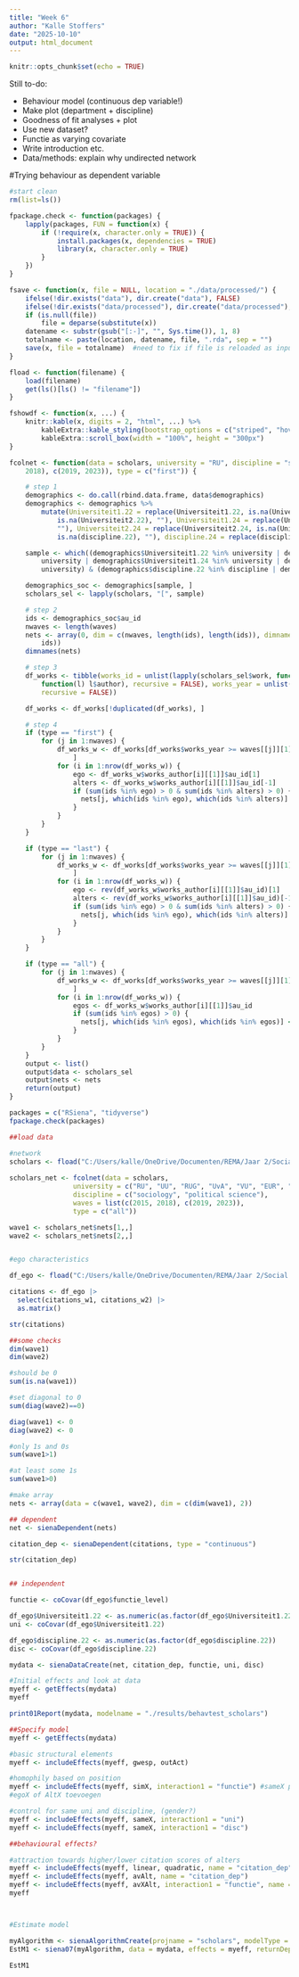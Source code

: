 ```yaml
---
title: "Week 6"
author: "Kalle Stoffers"
date: "2025-10-10"
output: html_document
---
```


```r
knitr::opts_chunk$set(echo = TRUE)
```

Still to-do:

- Behaviour model (continuous dep variable!)
- Make plot (department + discipline)
- Goodness of fit analyses + plot
- Use new dataset?
- Functie as varying covariate
- Write introduction etc.
- Data/methods: explain why undirected network





#Trying behaviour as dependent variable
```r

#start clean
rm(list=ls())

fpackage.check <- function(packages) {
    lapply(packages, FUN = function(x) {
        if (!require(x, character.only = TRUE)) {
            install.packages(x, dependencies = TRUE)
            library(x, character.only = TRUE)
        }
    })
}

fsave <- function(x, file = NULL, location = "./data/processed/") {
    ifelse(!dir.exists("data"), dir.create("data"), FALSE)
    ifelse(!dir.exists("data/processed"), dir.create("data/processed"), FALSE)
    if (is.null(file))
        file = deparse(substitute(x))
    datename <- substr(gsub("[:-]", "", Sys.time()), 1, 8)
    totalname <- paste(location, datename, file, ".rda", sep = "")
    save(x, file = totalname)  #need to fix if file is reloaded as input name, not as x. 
}

fload <- function(filename) {
    load(filename)
    get(ls()[ls() != "filename"])
}

fshowdf <- function(x, ...) {
    knitr::kable(x, digits = 2, "html", ...) %>%
        kableExtra::kable_styling(bootstrap_options = c("striped", "hover")) %>%
        kableExtra::scroll_box(width = "100%", height = "300px")
}

fcolnet <- function(data = scholars, university = "RU", discipline = "sociology", waves = list(c(2015,
    2018), c(2019, 2023)), type = c("first")) {

    # step 1
    demographics <- do.call(rbind.data.frame, data$demographics)
    demographics <- demographics %>%
        mutate(Universiteit1.22 = replace(Universiteit1.22, is.na(Universiteit1.22), ""), Universiteit2.22 = replace(Universiteit2.22,
            is.na(Universiteit2.22), ""), Universiteit1.24 = replace(Universiteit1.24, is.na(Universiteit1.24),
            ""), Universiteit2.24 = replace(Universiteit2.24, is.na(Universiteit2.24), ""), discipline.22 = replace(discipline.22,
            is.na(discipline.22), ""), discipline.24 = replace(discipline.24, is.na(discipline.24), ""))

    sample <- which((demographics$Universiteit1.22 %in% university | demographics$Universiteit2.22 %in%
        university | demographics$Universiteit1.24 %in% university | demographics$Universiteit2.24 %in%
        university) & (demographics$discipline.22 %in% discipline | demographics$discipline.24 %in% discipline))

    demographics_soc <- demographics[sample, ]
    scholars_sel <- lapply(scholars, "[", sample)

    # step 2
    ids <- demographics_soc$au_id
    nwaves <- length(waves)
    nets <- array(0, dim = c(nwaves, length(ids), length(ids)), dimnames = list(wave = 1:nwaves, ids,
        ids))
    dimnames(nets)

    # step 3
    df_works <- tibble(works_id = unlist(lapply(scholars_sel$work, function(l) l$id)), works_author = unlist(lapply(scholars_sel$work,
        function(l) l$author), recursive = FALSE), works_year = unlist(lapply(scholars_sel$work, function(l) l$publication_year),
        recursive = FALSE))

    df_works <- df_works[!duplicated(df_works), ]

    # step 4
    if (type == "first") {
        for (j in 1:nwaves) {
            df_works_w <- df_works[df_works$works_year >= waves[[j]][1] & df_works$works_year <= waves[[j]][2],
                ]
            for (i in 1:nrow(df_works_w)) {
                ego <- df_works_w$works_author[i][[1]]$au_id[1]
                alters <- df_works_w$works_author[i][[1]]$au_id[-1]
                if (sum(ids %in% ego) > 0 & sum(ids %in% alters) > 0) {
                  nets[j, which(ids %in% ego), which(ids %in% alters)] <- 1
                }
            }
        }
    }

    if (type == "last") {
        for (j in 1:nwaves) {
            df_works_w <- df_works[df_works$works_year >= waves[[j]][1] & df_works$works_year <= waves[[j]][2],
                ]
            for (i in 1:nrow(df_works_w)) {
                ego <- rev(df_works_w$works_author[i][[1]]$au_id)[1]
                alters <- rev(df_works_w$works_author[i][[1]]$au_id)[-1]
                if (sum(ids %in% ego) > 0 & sum(ids %in% alters) > 0) {
                  nets[j, which(ids %in% ego), which(ids %in% alters)] <- 1
                }
            }
        }
    }

    if (type == "all") {
        for (j in 1:nwaves) {
            df_works_w <- df_works[df_works$works_year >= waves[[j]][1] & df_works$works_year <= waves[[j]][2],
                ]
            for (i in 1:nrow(df_works_w)) {
                egos <- df_works_w$works_author[i][[1]]$au_id
                if (sum(ids %in% egos) > 0) {
                  nets[j, which(ids %in% egos), which(ids %in% egos)] <- 1
                }
            }
        }
    }
    output <- list()
    output$data <- scholars_sel
    output$nets <- nets
    return(output)
}

packages = c("RSiena", "tidyverse")
fpackage.check(packages)


```

```r
##load data

#network
scholars <- fload("C:/Users/kalle/OneDrive/Documenten/REMA/Jaar 2/Social Networks/KS_labjournal/data/processed/scholars_20240924.rda")
  
scholars_net <- fcolnet(data = scholars, 
                university = c("RU", "UU", "RUG", "UvA", "VU", "EUR", "Leiden", "UvT"), 
                discipline = c("sociology", "political science"), 
                waves = list(c(2015, 2018), c(2019, 2023)), 
                type = c("all"))

wave1 <- scholars_net$nets[1,,]
wave2 <- scholars_net$nets[2,,]


#ego characteristics

df_ego <- fload("C:/Users/kalle/OneDrive/Documenten/REMA/Jaar 2/Social Networks/KS_labjournal/data/processed/20251010df_ego.rda")

citations <- df_ego |>
  select(citations_w1, citations_w2) |>
  as.matrix()

str(citations)

##some checks
dim(wave1)
dim(wave2)

#should be 0
sum(is.na(wave1))

#set diagonal to 0
sum(diag(wave2)==0)

diag(wave1) <- 0
diag(wave2) <- 0

#only 1s and 0s
sum(wave1>1)

#at least some 1s
sum(wave1>0)

#make array
nets <- array(data = c(wave1, wave2), dim = c(dim(wave1), 2))

## dependent
net <- sienaDependent(nets)

citation_dep <- sienaDependent(citations, type = "continuous")

str(citation_dep)


## independent

functie <- coCovar(df_ego$functie_level)

df_ego$Universiteit1.22 <- as.numeric(as.factor(df_ego$Universiteit1.22))
uni <- coCovar(df_ego$Universiteit1.22)

df_ego$discipline.22 <- as.numeric(as.factor(df_ego$discipline.22))
disc <- coCovar(df_ego$discipline.22)

mydata <- sienaDataCreate(net, citation_dep, functie, uni, disc)

```

```r
#Initial effects and look at data
myeff <- getEffects(mydata)
myeff

print01Report(mydata, modelname = "./results/behavtest_scholars")

```

```r
##Specify model
myeff <- getEffects(mydata)

#basic structural elements
myeff <- includeEffects(myeff, gwesp, outAct)

#homophily based on position
myeff <- includeEffects(myeff, simX, interaction1 = "functie") #sameX proberen? 
#egoX of AltX toevoegen

#control for same uni and discipline, (gender?)
myeff <- includeEffects(myeff, sameX, interaction1 = "uni")
myeff <- includeEffects(myeff, sameX, interaction1 = "disc")

##behavioural effects?

#attraction towards higher/lower citation scores of alters
myeff <- includeEffects(myeff, linear, quadratic, name = "citation_dep")
myeff <- includeEffects(myeff, avAlt, name = "citation_dep")
myeff <- includeEffects(myeff, avXAlt, interaction1 = "functie", name = "citation_dep")
myeff




```

```r
#Estimate model

myAlgorithm <- sienaAlgorithmCreate(projname = "scholars", modelType = 3)
EstM1 <- siena07(myAlgorithm, data = mydata, effects = myeff, returnDeps = TRUE)

EstM1

```



